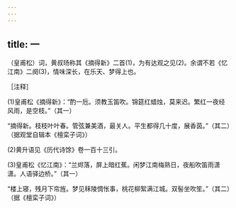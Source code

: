 ```yaml
---
---
---
```

title: 一
---




（皇甫松）词，黄叔旸称其《摘得新》二首(1)，为有达观之见(2)。余谓不若《忆江南》二阕(3)，情味深长，在乐天、梦得上也。

［注释］

(1)皇甫松《摘得新》：“酌一卮。须教玉笛吹。锦筵红蜡烛，莫来迟。繁红一夜经风雨，是空枝。”（其一）

“摘得新。枝枝叶叶春。管弦兼美酒，最关人。平生都得几十度，展香茵。”（其二）（据观堂自辑本《檀栾子词》）

(2)黄升语见《历代诗馀》卷一百十三引。

(3)皇甫松《忆江南》：“兰烬落，屏上暗红蕉。闲梦江南梅熟日，夜船吹笛雨潇潇。人语驿边桥。”（其一）

“楼上寝，残月下帘旌。梦见秣陵惆怅事，桃花柳絮满江城。双髻坐吹笙。”（其二）（据《檀栾子词》）